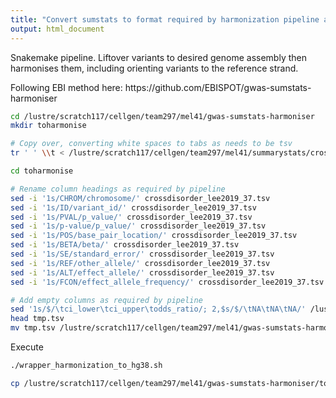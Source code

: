 ```yaml
---
title: "Convert sumstats to format required by harmonization pipeline and call harmonization pipeline for crossdisorder risk"
output: html_document
---
```


Snakemake pipeline. Liftover variants to desired genome assembly then harmonises them, including orienting variants to the reference strand.

Following EBI method here: https://github.com/EBISPOT/gwas-sumstats-harmoniser

```bash
cd /lustre/scratch117/cellgen/team297/mel41/gwas-sumstats-harmoniser
mkdir toharmonise

# Copy over, converting white spaces to tabs as needs to be tsv
tr ' ' \\t < /lustre/scratch117/cellgen/team297/mel41/summarystats/crossdisorder/pgc_cdg2_meta_no23andMe_oct2019_v2.txt.daner.clean.txt > /lustre/scratch117/cellgen/team297/mel41/gwas-sumstats-harmoniser/toharmonise/crossdisorder_lee2019_37.tsv

cd toharmonise

# Rename column headings as required by pipeline
sed -i '1s/CHROM/chromosome/' crossdisorder_lee2019_37.tsv
sed -i '1s/ID/variant_id/' crossdisorder_lee2019_37.tsv
sed -i '1s/PVAL/p_value/' crossdisorder_lee2019_37.tsv
sed -i '1s/p-value/p_value/' crossdisorder_lee2019_37.tsv
sed -i '1s/POS/base_pair_location/' crossdisorder_lee2019_37.tsv
sed -i '1s/BETA/beta/' crossdisorder_lee2019_37.tsv
sed -i '1s/SE/standard_error/' crossdisorder_lee2019_37.tsv
sed -i '1s/REF/other_allele/' crossdisorder_lee2019_37.tsv
sed -i '1s/ALT/effect_allele/' crossdisorder_lee2019_37.tsv 
sed -i '1s/FCON/effect_allele_frequency/' crossdisorder_lee2019_37.tsv

# Add empty columns as required by pipeline
sed '1s/$/\tci_lower\tci_upper\todds_ratio/; 2,$s/$/\tNA\tNA\tNA/' /lustre/scratch117/cellgen/team297/mel41/gwas-sumstats-harmoniser/toharmonise/crossdisorder_lee2019_37.tsv > tmp.tsv
head tmp.tsv
mv tmp.tsv /lustre/scratch117/cellgen/team297/mel41/gwas-sumstats-harmoniser/toharmonise/crossdisorder_lee2019_37.tsv
```

Execute
```bash

./wrapper_harmonization_to_hg38.sh 

cp /lustre/scratch117/cellgen/team297/mel41/gwas-sumstats-harmoniser/toharmonise/crossdisorder_lee2019_37/harmonised.qc.tsv /nfs/team205/MRC_lab/mel41/summary_stats/hg38/crossdisorder_lee2019_hg38_harmonised.qc.tsv

```
